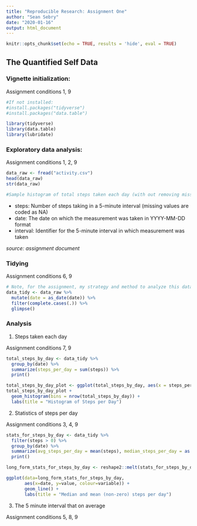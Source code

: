 ```yaml
---
title: "Reproducible Research: Assignment One"
author: "Sean Sebry"
date: "2020-01-16"
output: html_document
---
```


```r

knitr::opts_chunk$set(echo = TRUE, results = 'hide', eval = TRUE)

```

## **The Quantified Self Data**

### Vignette initialization:

Assignment conditions 1, 9

```r

#If not installed:
#install.packages("tidyverse")
#install.packages("data.table")

library(tidyverse)
library(data.table)
library(lubridate)

```

### Exploratory data analysis:

Assignment conditions 1, 2, 9

```r

data_raw <- fread("activity.csv")
head(data_raw)
str(data_raw)

#Sample histogram of total steps taken each day (with out removing missing data)

```

- steps: Number of steps taking in a 5-minute interval (missing values are coded as \color{red}{\verb|NA|}NA)
- date: The date on which the measurement was taken in YYYY-MM-DD format
- interval: Identifier for the 5-minute interval in which measurement was taken

*source: assignment document*

### Tidying

Assignment conditions 6, 9

```r

# Note, for the assignment, my strategy and method to analyze this data, is to only use complete observations, as seen in this code: (this code is meant to satisfy assignment condition 6.)
data_tidy <- data_raw %>% 
  mutate(date = as_date(date)) %>% 
  filter(complete.cases(.)) %>% 
  glimpse()

```

### Analysis

1. Steps taken each day

Assignment conditions 7, 9

```r

total_steps_by_day <- data_tidy %>% 
  group_by(date) %>% 
  summarize(steps_per_day = sum(steps)) %>% 
  print()

total_steps_by_day_plot <- ggplot(total_steps_by_day, aes(x = steps_per_day))
total_steps_by_day_plot +
  geom_histogram(bins = nrow(total_steps_by_day)) + 
  labs(title = "Histogram of Steps per Day")

```

2. Statistics of steps per day

Assignment conditions 3, 4, 9

```r

stats_for_steps_by_day <- data_tidy %>% 
  filter(steps > 0) %>% 
  group_by(date) %>% 
  summarize(avg_steps_per_day = mean(steps), median_steps_per_day = as.integer(median(steps))) %>% 
  print()

long_form_stats_for_steps_by_day <- reshape2::melt(stats_for_steps_by_day, id = "date")

ggplot(data=long_form_stats_for_steps_by_day,
       aes(x=date, y=value, colour=variable)) +
       geom_line() +
       labs(title = "Median and mean (non-zero) steps per day")

```

3. The 5 minute interval that on average 

Assignment conditions 5, 8, 9

```r



```





